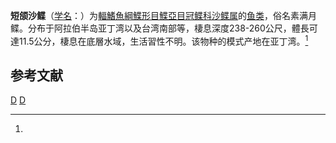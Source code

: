 {{Speciesbox 
| taxon = Samariscus inornatus
| status = NE
| status_system = IUCN3.1
| binomial_authority = (Lloyd, 1909)<ref name='id8698'>{{cite web| url =http://www.bioinfo.cn/db05/BjdwSpecies.php?action=view&id=8698| title =短颌沙鲽| work =《中国动物物种编目数据库》| publisher =中国科学院微生物研究所| author =中国科学院动物研究所| accessdate =2009-04-16| deadurl =yes| archiveurl =https://web.archive.org/web/20131203122335/http://www.bioinfo.cn/db05/BjdwSpecies.php?action=view| archivedate =2013-12-03}}</ref>
| synonyms = *''Samaris inornata,Lloyd, 1909''
}}

'''短颌沙鲽'''（[[学名|学名]]：{{lang|la|''Samariscus inornatus''}}）为[[輻鰭魚綱|輻鰭魚綱]][[鰈形目|鰈形目]][[鰈亞目|鰈亞目]][[冠鲽科|冠鲽科]][[沙鲽属|沙鲽属]]的[[鱼类|鱼类]]，俗名素满月鲽。分布于阿拉伯半岛亚丁湾以及台湾南部等，棲息深度238-260公尺，體長可達11.5公分，棲息在底層水域，生活習性不明。该物种的模式产地在亚丁湾。<ref name='id8698'/>

== 参考文献 ==
{{reflist}}

{{taxonbar}}
[[Category:_1909年描述的鱼类|D]]
[[Category:沙鲽属|D]]